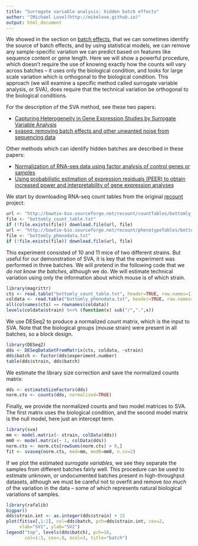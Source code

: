```yaml
---
title: "Surrogate variable analysis: hidden batch effects"
author: "[Michael Love](http://mikelove.github.io)"
output: html_document
---
```


We showed in the section on [batch effects](batch.html), that we can
sometimes identify the source of batch effects, and by using
statistical models, we can remove any sample-specific variation we can
predict based on features like sequence content or gene length. Here
we will show a powerful procedure, which doesn't require the use of
knowing exactly how the counts will vary across batches -- it uses
only the biological condition, and looks for large scale variation
which is orthogonal to the biological condition. This approach (we
will examine a specific method called surrogate variable analysis, or
SVA), does require that the technical variation be orthogonal to the
biological conditions.

For the description of the SVA method, see these two papers:

* [Capturing Heterogeneity in Gene Expression Studies by Surrogate Variable Analysis](https://www.ncbi.nlm.nih.gov/pmc/articles/PMC1994707/)
* [svaseq: removing batch effects and other unwanted noise from sequencing data](https://www.ncbi.nlm.nih.gov/pmc/articles/PMC4245966/)

Other methods which can identify hidden batches are described in these papers:

* [Normalization of RNA-seq data using factor analysis of control genes or samples](https://www.ncbi.nlm.nih.gov/pmc/articles/PMC4404308/)
* [Using probabilistic estimation of expression residuals (PEER) to obtain increased power and interpretability of gene expression analyses](https://www.ncbi.nlm.nih.gov/pmc/articles/PMC3398141/)

We start by downloading RNA-seq count tables from the original 
[recount](http://bowtie-bio.sourceforge.net/recount/)
project:

```r
url <- "http://bowtie-bio.sourceforge.net/recount/countTables/bottomly_count_table.txt"
file <- "bottomly_count_table.txt"
if (!file.exists(file)) download.file(url, file)
url <- "http://bowtie-bio.sourceforge.net/recount/phenotypeTables/bottomly_phenodata.txt"
file <- "bottomly_phenodata.txt"
if (!file.exists(file)) download.file(url, file)
```

This experiment consisted of 10 and 11 mice of two different
strains. But useful for our demonstration of SVA, it is key that the
experiment was performed in three batches. We will pretend in the
following code that we *do not know the batches*, although we do. We
will estimate technical variation using only the information about
which mouse is of which strain.

```r
library(magrittr)
cts <- read.table("bottomly_count_table.txt", header=TRUE, row.names=1)
coldata <- read.table("bottomly_phenodata.txt", header=TRUE, row.names=1)
all(colnames(cts) == rownames(coldata))
levels(coldata$strain) %<>% (function(x) sub("/",".",x))
```

We use DESeq2 to produce a normalized count matrix, which is the input
to SVA. Note that the biological groups (mouse strain) were present
in all batches, so a block design. 

```r
library(DESeq2)
dds <- DESeqDataSetFromMatrix(cts, coldata, ~strain)
dds$batch <- factor(dds$experiment.number)
table(dds$strain, dds$batch)
```

We estimate the library size correction and save the normalized counts
matrix: 

```r
dds <- estimateSizeFactors(dds)
norm.cts <- counts(dds, normalized=TRUE)
```

Finally, we provide the normalized counts and two model matrices to
SVA. The first matrix uses the biological condition, and the second
model matrix is the null model, here just an intercept term.

```r
library(sva)
mm <- model.matrix(~ strain, colData(dds))
mm0 <- model.matrix(~ 1, colData(dds))
norm.cts <- norm.cts[rowSums(norm.cts) > 0,]
fit <- svaseq(norm.cts, mod=mm, mod0=mm0, n.sv=2)
```

If we plot the estimated *surrogate variables*, we see they separate
the samples from different batches fairly well. This procedure can be
used to estimate unknown, or undocumented batches present in
high-throughput datasets, although we must be careful not to overfit
and remove *too much* of the variation in the data -- some of which
represents natural biological variations of samples.

```r
library(rafalib)
bigpar()
dds$strain.int <- as.integer(dds$strain) + 15
plot(fit$sv[,1:2], col=dds$batch, pch=dds$strain.int, cex=2,
     xlab="SV1", ylab="SV2")
legend("top", levels(dds$batch), pch=16,
       col=1:3, cex=.8, ncol=3, title="batch")
```
